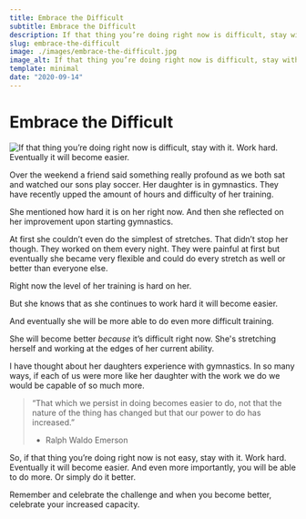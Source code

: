 ```yaml
---
title: Embrace the Difficult
subtitle: Embrace the Difficult
description: If that thing you’re doing right now is difficult, stay with it. Work hard. Eventually it will become easier.
slug: embrace-the-difficult
image: ./images/embrace-the-difficult.jpg
image_alt: If that thing you’re doing right now is difficult, stay with it. Work hard. Eventually it will become easier.
template: minimal
date: "2020-09-14"
---
```


# Embrace the Difficult

![If that thing you’re doing right now is difficult, stay with it. Work hard. Eventually it will become easier.](./images/embrace-the-difficult.jpg)

Over the weekend a friend said something really profound as we both sat and watched our sons play soccer. Her daughter is in gymnastics. They have recently upped the amount of hours and difficulty of her training.

She mentioned how hard it is on her right now. And then she reflected on her improvement upon starting gymnastics.

At first she couldn’t even do the simplest of stretches. That didn’t stop her though. They worked on them every night. They were painful at first but eventually she became very flexible and could do every stretch as well or better than everyone else.

Right now the level of her training is hard on her.

But she knows that as she continues to work hard it will become easier.

And eventually she will be more able to do even more difficult training.

She will become better _because_ it’s difficult right now. She's stretching herself and working at the edges of her current ability.

I have thought about her daughters experience with gymnastics. In so many ways, if each of us were more like her daughter with the work we do we would be capable of so much more.

> “That which we persist in doing becomes easier to do, not that the nature of the thing has changed but that our power to do has increased.”
>
> - Ralph Waldo Emerson

So, if that thing you’re doing right now is not easy, stay with it. Work hard. Eventually it will become easier. And even more importantly, you will be able to do more. Or simply do it better.

Remember and celebrate the challenge and when you become better, celebrate your increased capacity.
